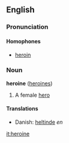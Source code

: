 ==English==
===Pronunciation===
====Homophones====
*[[heroin]]

===Noun===
'''heroine''' ([[heroines]])

#A female [[hero]]

====Translations====
*Danish: [[heltinde]] ''en''

[[it:heroine]]